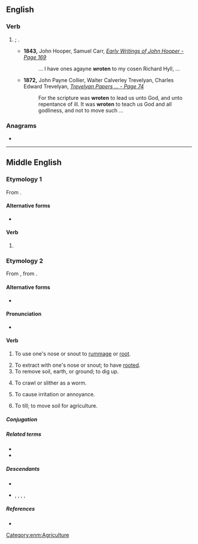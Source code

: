 {{also|Wroten}}
==English==

===Verb===
{{head|en|verb form}}

# {{lb|en|archaic}} {{past participle of|en|write|nocat=1}}; {{l|en|written}}.
#* '''1843,''' John Hooper, Samuel Carr, ''[http://books.google.com/books?id=Bto7AAAAIAAJ&pg=PA169&dq=%22wroten%22 Early Writings of John Hooper - Page 169]''
#*: ... I have ones agayne '''wroten''' to my cosen Richard Hyll, ...
#* '''1872,''' John Payne Collier, Walter Calverley Trevelyan, Charles Edward Trevelyan, ''[http://books.google.com/books?id=V-8IAAAAIAAJ&pg=PA74&dq=%22wroten%22 Trevelyan Papers ... - Page 74]''
#*: For the scripture was '''wroten''' to lead us unto God, and unto repentance of ill. It was '''wroten''' to teach us God and all godliness, and not to move such ...

===Anagrams===
* {{anagrams|en|a=enortw|Towner|towner}}

----

==Middle English==

===Etymology 1===
From {{af|enm|wroot|-en|pos2=verbal plural suffix|id2=verb plural}}.

====Alternative forms====
* {{alter|enm|wrooten}}

====Verb====
{{head|enm|verb form}}

# {{senseid|enm|wrote}} {{inflection of|enm|writen||p|past|ind}}

===Etymology 2===
From {{inh|enm|ang|wrōtan}}, from {{inh|enm|gem-pro|*wrōtaną}}.

====Alternative forms====
* {{alter|enm|wrote|wrooten|wrotyn}}

====Pronunciation====
* {{IPA|enm|/ˈwroːtən/}}

====Verb====
{{head|enm|verb}}

# {{senseid|enm|root}} To use one's nose or snout to [[rummage]] or [[root]].
# To extract with one's nose or snout; to have [[rooted]].
# To remove soil, earth, or ground; to dig up.
# {{lb|enm|rare}} To crawl or slither as a worm.
# {{lb|enm|rare}} To cause irritation or annoyance.
# {{lb|enm|rare}} To till; to move soil for agriculture.

=====Conjugation=====
{{enm-conj-wk|wrot|class=ed|class2=te|p_1s2=wrot|p_part2=wrot}}

=====Related terms=====
* {{l|enm|wrot}}
* {{l|enm|wrotynge}}

=====Descendants=====
* {{desc|en|root|id=to dig up}}
* {{desc|sco|wrutt}}, {{l|sco|wort}}, {{l|sco|rute}}, {{l|sco|wirt}}, {{l|sco|ruit}}

=====References=====
* {{R:MED Online|entry=wrọ̄ten|pos=v|id=MED53728|accessdate=2018-12-16}}

[[Category:enm:Agriculture]]